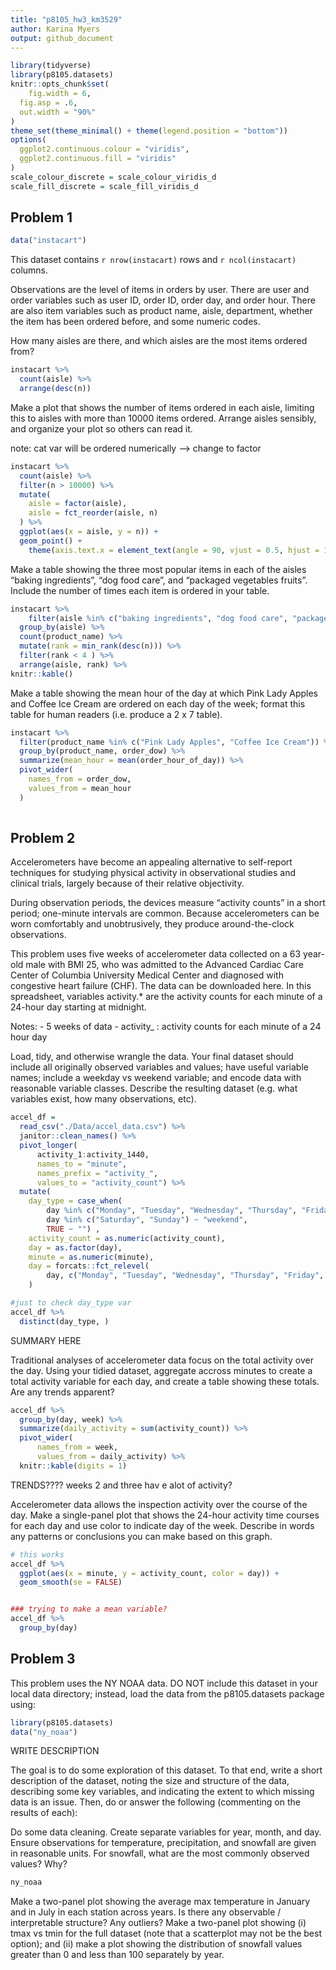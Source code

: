 ```yaml
---
title: "p8105_hw3_km3529"
author: Karina Myers
output: github_document
---
```


```r
library(tidyverse)
library(p8105.datasets)
knitr::opts_chunk$set(
	fig.width = 6, 
  fig.asp = .6,
  out.width = "90%"
)
theme_set(theme_minimal() + theme(legend.position = "bottom"))
options(
  ggplot2.continuous.colour = "viridis",
  ggplot2.continuous.fill = "viridis"
)
scale_colour_discrete = scale_colour_viridis_d
scale_fill_discrete = scale_fill_viridis_d
```



## Problem 1 
```r
data("instacart")
```
This dataset contains `r nrow(instacart)` rows and `r ncol(instacart)` columns. 

Observations are the level of items in orders by user. There are user and order variables such as user ID, order ID, order day, and order hour. There are also item variables such as product name, aisle, department, whether the item has been ordered before, and some numeric codes. 


How many aisles are there, and which aisles are the most items ordered from?
```r
instacart %>% 
  count(aisle) %>% 
  arrange(desc(n))
```


Make a plot that shows the number of items ordered in each aisle, limiting this to aisles with more than 10000 items ordered. Arrange aisles sensibly, and organize your plot so others can read it.

note: cat var will be ordered numerically --> change to factor 

```r
instacart %>% 
  count(aisle) %>% 
  filter(n > 10000) %>% 
  mutate(
    aisle = factor(aisle), 
    aisle = fct_reorder(aisle, n)
  ) %>% 
  ggplot(aes(x = aisle, y = n)) + 
  geom_point() + 
  	theme(axis.text.x = element_text(angle = 90, vjust = 0.5, hjust = 1))
```


Make a table showing the three most popular items in each of the aisles “baking ingredients”, “dog food care”, and “packaged vegetables fruits”. Include the number of times each item is ordered in your table.

```r
instacart %>% 
	filter(aisle %in% c("baking ingredients", "dog food care", "packaged vegetables fruits")) %>% 
  group_by(aisle) %>% 
  count(product_name) %>% 
  mutate(rank = min_rank(desc(n))) %>% 
  filter(rank < 4 ) %>% 
  arrange(aisle, rank) %>% 
knitr::kable()
```



Make a table showing the mean hour of the day at which Pink Lady Apples and Coffee Ice Cream are ordered on each day of the week; format this table for human readers (i.e. produce a 2 x 7 table).
```r
instacart %>% 
  filter(product_name %in% c("Pink Lady Apples", "Coffee Ice Cream")) %>% 
  group_by(product_name, order_dow) %>% 
  summarize(mean_hour = mean(order_hour_of_day)) %>% 
  pivot_wider(
    names_from = order_dow, 
    values_from = mean_hour
  )
  
```





## Problem 2
Accelerometers have become an appealing alternative to self-report techniques for studying physical activity in observational studies and clinical trials, largely because of their relative objectivity. 

During observation periods, the devices measure “activity counts” in a short period; one-minute intervals are common. Because accelerometers can be worn comfortably and unobtrusively, they produce around-the-clock observations.

This problem uses five weeks of accelerometer data collected on a 63 year-old male with BMI 25, who was admitted to the Advanced Cardiac Care Center of Columbia University Medical Center and diagnosed with congestive heart failure (CHF). The data can be downloaded here. In this spreadsheet, variables activity.* are the activity counts for each minute of a 24-hour day starting at midnight.


Notes: 
  - 5 weeks of data 
  - activity_ : activity counts for each minute of a 24 hour day 
  
Load, tidy, and otherwise wrangle the data. Your final dataset should include all originally observed variables and values; have useful variable names; include a weekday vs weekend variable; and encode data with reasonable variable classes. Describe the resulting dataset (e.g. what variables exist, how many observations, etc).

```r
accel_df = 
  read_csv("./Data/accel_data.csv") %>% 
  janitor::clean_names() %>% 
  pivot_longer(
      activity_1:activity_1440, 
      names_to = "minute",
      names_prefix = "activity_", 
      values_to = "activity_count") %>% 
  mutate(
    day_type = case_when(
        day %in% c("Monday", "Tuesday", "Wednesday", "Thursday", "Friday") ~ "weekday", 
        day %in% c("Saturday", "Sunday") ~ "weekend", 
        TRUE ~ "") , 
    activity_count = as.numeric(activity_count), 
    day = as.factor(day), 
    minute = as.numeric(minute), 
    day = forcats::fct_relevel(
        day, c("Monday", "Tuesday", "Wednesday", "Thursday", "Friday", "Saturday", "Sunday"))
    )

#just to check day_type var
accel_df %>% 
  distinct(day_type, )
```

SUMMARY HERE 



Traditional analyses of accelerometer data focus on the total activity over the day. 
Using your tidied dataset, aggregate accross minutes to create a total activity variable for each day, and create a table showing these totals. Are any trends apparent?
```r
accel_df %>% 
  group_by(day, week) %>% 
  summarize(daily_activity = sum(activity_count)) %>% 
  pivot_wider(
      names_from = week, 
      values_from = daily_activity) %>% 
  knitr::kable(digits = 1)
```
TRENDS????
weeks 2 and three hav e alot of activity? 


Accelerometer data allows the inspection activity over the course of the day. Make a single-panel plot that shows the 24-hour activity time courses for each day and use color to indicate day of the week. Describe in words any patterns or conclusions you can make based on this graph.
```r
# this works 
accel_df %>% 
  ggplot(aes(x = minute, y = activity_count, color = day)) + 
  geom_smooth(se = FALSE) 


### trying to make a mean variable? 
accel_df %>% 
  group_by(day)

```





## Problem 3 
This problem uses the NY NOAA data. DO NOT include this dataset in your local data directory; instead, load the data from the p8105.datasets package using:
```r
library(p8105.datasets)
data("ny_noaa")
```
 
WRITE DESCRIPTION

The goal is to do some exploration of this dataset. To that end, write a short description of the dataset, noting the size and structure of the data, describing some key variables, and indicating the extent to which missing data is an issue. Then, do or answer the following (commenting on the results of each):

Do some data cleaning. Create separate variables for year, month, and day. Ensure observations for temperature, precipitation, and snowfall are given in reasonable units. For snowfall, what are the most commonly observed values? Why?

```r
ny_noaa 
```



Make a two-panel plot showing the average max temperature in January and in July in each station across years. Is there any observable / interpretable structure? Any outliers?
Make a two-panel plot showing (i) tmax vs tmin for the full dataset (note that a scatterplot may not be the best option); and (ii) make a plot showing the distribution of snowfall values greater than 0 and less than 100 separately by year.










